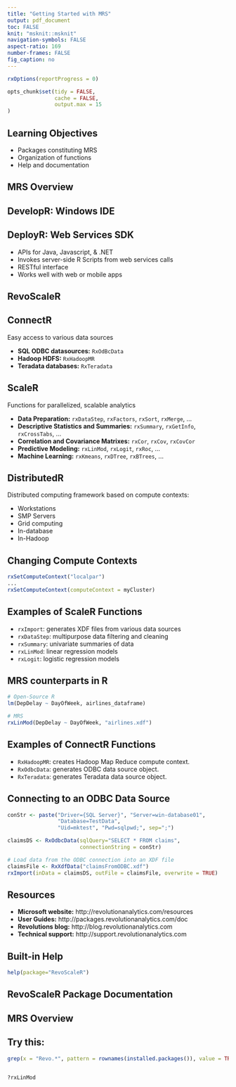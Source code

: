 ```yaml
---
title: "Getting Started with MRS"
output: pdf_document
toc: FALSE
knit: "msknit::msknit"
navigation-symbols: FALSE
aspect-ratio: 169
number-frames: FALSE
fig_caption: no
---
```



```r

rxOptions(reportProgress = 0)

opts_chunk$set(tidy = FALSE,
               cache = FALSE,
               output.max = 15
)


```


## Learning Objectives
* Packages constituting MRS
* Organization of functions
* Help and documentation


## MRS Overview

\center{
  \Oldincludegraphics[height=5.4cm]{images/rre_components.png}
}



## DevelopR: Windows IDE
\center{
  \Oldincludegraphics[height=5.4cm]{images/RPE_screenshot.png}
}




## DeployR: Web Services SDK
* APIs for Java, Javascript, & .NET 
* Invokes server-side R Scripts from web services calls
* RESTful interface
* Works well with web or mobile apps



## RevoScaleR

\center{
  \Oldincludegraphics[height=5.4cm]{images/RevoScaleR_architecture.png}
}




## ConnectR

Easy access to various data sources

* __SQL ODBC datasources:__ `RxOdBcData`
* __Hadoop HDFS:__ `RxHadoopMR`
* __Teradata databases:__ `RxTeradata`

## ScaleR

Functions for parallelized, scalable analytics

* __Data Preparation:__ `rxDataStep`, `rxFactors`, `rxSort`, `rxMerge`, ...
* __Descriptive Statistics and Summaries:__ `rxSummary`, `rxGetInfo`, `rxCrossTabs`, ...
* __Correlation and Covariance Matrixes:__ `rxCor`, `rxCov`, `rxCovCor`
* __Predictive Modeling:__ `rxLinMod`, `rxLogit`, `rxRoc`, ...
* __Machine Learning:__ `rxKmeans`, `rxDTree`, `rxBTrees`, ...
  
## DistributedR

Distributed computing framework based on compute contexts:

* Workstations
* SMP Servers
* Grid computing
* In-database
* In-Hadoop

## Changing Compute Contexts

```r
rxSetComputeContext("localpar")
...
rxSetComputeContext(computeContext = myCluster)
```


## Examples of ScaleR Functions

* `rxImport`: generates XDF files from various data sources
* `rxDataStep`: multipurpose data filtering and cleaning
* `rxSummary`: univariate summaries of data
* `rxLinMod`: linear regression models
* `rxLogit`: logistic regression models
	
## MRS counterparts in R

```r
# Open-Source R
lm(DepDelay ~ DayOfWeek, airlines_dataframe)

# MRS
rxLinMod(DepDelay ~ DayOfWeek, "airlines.xdf")
```

## Examples of ConnectR Functions

* `RxHadoopMR`: creates Hadoop Map Reduce compute context.
* `RxOdbcData`: generates ODBC data source object.
* `RxTeradata`: generates Teradata data source object.


## Connecting to an ODBC Data Source
```r
conStr <- paste("Driver={SQL Server}", "Server=win-database01", 
                "Database=TestData", 
                "Uid=mktest", "Pwd=sqlpwd;", sep=";")

claimsDS <- RxOdbcData(sqlQuery="SELECT * FROM claims",
                       connectionString = conStr)

# Load data from the ODBC connection into an XDF file
claimsFile <- RxXdfData("claimsFromODBC.xdf")
rxImport(inData = claimsDS, outFile = claimsFile, overwrite = TRUE)
```


## Resources

* __Microsoft website:__ http://revolutionanalytics.com/resources
* __User Guides:__ http://packages.revolutionanalytics.com/doc
* __Revolutions blog:__ http://blog.revolutionanalytics.com
* __Technical support:__ http://support.revolutionanalytics.com

## Built-in Help

```r
help(package="RevoScaleR")
```

## RevoScaleR Package Documentation

\center{
  \Oldincludegraphics[height=5.4cm]{images/RevoScaleR_help.png}
}





## MRS Overview

\center{
  \Oldincludegraphics[height=5.4cm]{images/rre_components.png}
}





## Try this:

```r
grep(x = "Revo.*", pattern = rownames(installed.packages()), value = TRUE)


?rxLinMod
```
